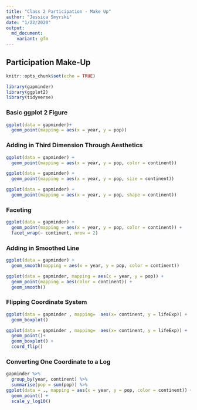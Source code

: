 ```yaml
---
title: "Class 2 Participation - Make Up"
author: "Jessica Smyrski"
date: "1/22/2020"
output:
  md_document:
    variant: gfm
---
```

## Participation Make-Up
```r
knitr::opts_chunk$set(echo = TRUE)
```

```r
library(gapminder)
library(ggplot2)
library(tidyverse)
```

### Basic ggplot 2 Figure

```r
ggplot(data = gapminder)+
  geom_point(mapping = aes(x = year, y = pop))
```

### Adding in Third Dimension Through Aesthetics

```r
ggplot(data = gapminder) + 
  geom_point(mapping = aes(x = year, y = pop, color = continent))
```

```r
ggplot(data = gapminder) + 
  geom_point(mapping = aes(x = year, y = pop, size = continent))
```

```r
ggplot(data = gapminder) + 
  geom_point(mapping = aes(x = year, y = pop, shape = continent))
```

### Faceting

```r
ggplot(data = gapminder) + 
  geom_point(mapping = aes(x = year, y = pop, color = continent)) + 
  facet_wrap(~ continent, nrow = 2)
```

### Adding in Smoothed Line

```r
ggplot(data = gapminder) + 
  geom_smooth(mapping = aes(x = year, y = pop, color = continent))
```

```r
ggplot(data = gapminder, mapping = aes(x = year, y = pop)) + 
  geom_point(mapping = aes(color = continent)) + 
  geom_smooth()
```

### Flipping Coordinate System

```r
ggplot(data = gapminder , mapping=  aes(x= continent, y = lifeExp)) +
  geom_boxplot()
```

```r
ggplot(data = gapminder , mapping=  aes(x= continent, y = lifeExp)) +
  geom_point()+
  geom_boxplot() + 
  coord_flip()
```

### Converting One Coordinate to a Log
```r
gapminder %>% 
  group_by(year, continent) %>% 
  summarise(pop = sum(pop)) %>% 
ggplot(data = ., mapping = aes(x = year, y = pop, color = continent)) +
  geom_point() +
  scale_y_log10()
```

